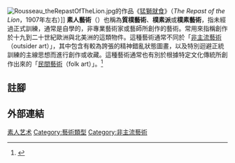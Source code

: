 {{Refimprove|time=2016-04-14T05:08:26+00:00}}
[[File:Rousseau_theRepastOfTheLion.jpg|thumbnail]]的作品《[[猛獅就食|猛獅就食]]》（''The Repast of the Lion''，1907年左右）]]
'''素人藝術'''（{{lang-en|naïve art}}）也稱為'''質樸藝術'''、'''樸素派'''或'''樸素藝術'''，指未經過正式訓練，通常是自學的，非專業藝術家或藝師所創作的藝術。常用來指稱創作於十九到二十世紀歐洲與北美洲的這類物件。這種藝術通常不同於「[[非主流藝術|非主流藝術]]（outsider art）」，其中包含有較為誇張的精神錯亂狀態圖畫，以及特別迴避正統訓練的主線思想而進行創作或收藏。這種藝術通常也有別於根據特定文化傳統所創作出來的「[[民間藝術|民間藝術]]（folk art）」。<ref><!-- http://aat.teldap.tw/AATFullDisplay/300263555 -->{{Cite web|publisher=AAT-Taiwan藝術與建築索引典 |title=素人藝術 |accessdate=2013-05-28 }}</ref>

== 註腳 ==
{{reflist}}
== 外部連結 ==

{{Authority control}}
[[Category:素人艺术|]]
[[Category:藝術類型|Category:藝術類型]]
[[Category:非主流藝術|Category:非主流藝術]]